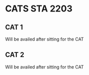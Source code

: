 # CATS STA 2203

## CAT 1

Will be availed after sitting for the CAT


## CAT 2

Will be availed after sitting for the CAT